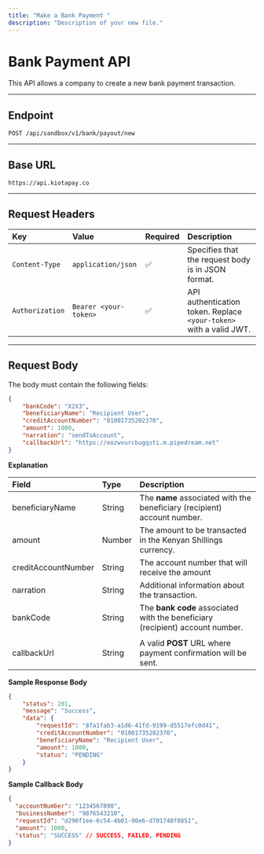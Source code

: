 ```yaml
---
title: "Make a Bank Payment "
description: "Description of your new file."
---
```


# Bank Payment API

This API allows a company to create a new bank payment transaction.

---

## **Endpoint**

`POST /api/sandbox/v1/bank/payout/new`

---

## **Base URL**

`https://api.kiotapay.co`

---

## **Request Headers**

| Key             | Value                 | Required | Description                                                        |
| :-------------- | :-------------------- | :------- | :----------------------------------------------------------------- |
| `Content-Type`  | `application/json`    | ✅        | Specifies that the request body is in JSON format.                 |
| `Authorization` | `Bearer <your-token>` | ✅        | API authentication token. Replace `<your-token>` with a valid JWT. |

---

## **Request Body**

The body must contain the following fields:

```json
{
    "bankCode": "X2X3",
    "beneficiaryName": "Recipient User",
    "creditAccountNumber": "01001735202370",
    "amount": 1000,
    "narration": "sendToAccount",
    "callbackUrl": "https://eozwvurcbugqsti.m.pipedream.net"
}
```

**Explanation**

| **Field**           | Type   | Description                                                                   |
| :------------------ | :----- | :---------------------------------------------------------------------------- |
| beneficiaryName     | String | The **name** associated with the beneficiary (recipient) account number.      |
| amount              | Number | The amount to be transacted in the Kenyan Shillings currency.                 |
| creditAccountNumber | String | The account number that will receive the amount                               |
| narration           | String | Additional information about the transaction.                                 |
| bankCode            | String | The **bank code** associated with the beneficiary (recipient) account number. |
|                     |        |                                                                               |
| callbackUrl         | String | A valid **POST** URL where payment confirmation will be sent.                 |

**Sample Response Body**

```json
{
    "status": 201,
    "message": "Success",
    "data": {
        "requestId": "8fa1fab3-a1d6-41fd-9199-d5517efc0d41",
        "creditAccountNumber": "01001735202370",
        "beneficiaryName": "Recipient User",
        "amount": 1000,
        "status": "PENDING"
    }
}
```

**Sample Callback Body**

```json
{
  "accountNumber": "1234567890",
  "businessNumber": "9876543210",
  "requestId": "d290f1ee-6c54-4b01-90e6-d701748f0851",
  "amount": 1000,
  "status": "SUCCESS" // SUCCESS, FAILED, PENDING
}
```